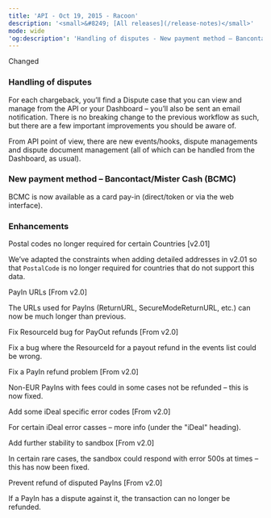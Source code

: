 ```yaml
---
title: 'API - Oct 19, 2015 - Racoon'  
description: '<small>&#8249; [All releases](/release-notes)</small>'  
mode: wide  
'og:description': 'Handling of disputes - New payment method – Bancontact/Mister Cash (BCMC) - Enhancements'  
---
```

  
  <div class="pill pill-blue">Changed</div> 
  
### Handling of disputes  

For each chargeback, you’ll find a Dispute case that you can view and manage from the API or your Dashboard – you’ll also be sent an email notification. There is no breaking change to the previous workflow as such, but there are a few important improvements you should be aware of.  

From API point of view, there are new events/hooks, dispute managements and dispute document management (all of which can be handled from the Dashboard, as usual). 
  
### New payment method – Bancontact/Mister Cash (BCMC)  

BCMC is now available as a card pay-in (direct/token or via the web interface). 
  
### Enhancements  

Postal codes no longer required for certain Countries [v2.01]  

We’ve adapted the constraints when adding detailed addresses in v2.01 so that `PostalCode` is no longer required for countries that do not support this data.  

PayIn URLs [From v2.0]  

The URLs used for PayIns (ReturnURL, SecureModeReturnURL, etc.) can now be much longer than previous.  

Fix ResourceId bug for PayOut refunds [From v2.0]  

Fix a bug where the ResourceId for a payout refund in the events list could be wrong.  

Fix a PayIn refund problem [From v2.0]  

Non-EUR PayIns with fees could in some cases not be refunded – this is now fixed.  

Add some iDeal specific error codes [From v2.0]  

For certain iDeal error casses – more info (under the "iDeal" heading).  

Add further stability to sandbox [From v2.0]  

In certain rare cases, the sandbox could respond with error 500s at times – this has now been fixed.  

Prevent refund of disputed PayIns [From v2.0]  

If a PayIn has a dispute against it, the transaction can no longer be refunded.